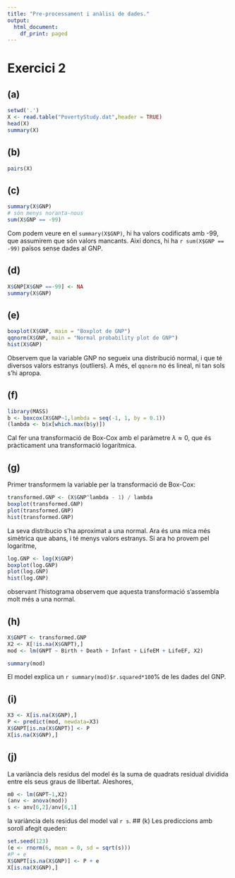---
title: "Pre-processament i anàlisi de dades."
output:
  html_document:
    df_print: paged
---
# Exercici 2
## (a)
```{r}
setwd('.')
X <- read.table("PovertyStudy.dat",header = TRUE)
head(X)
summary(X)
```
## (b)
```{r}
pairs(X)
```

## (c)
```{r}
summary(X$GNP)
# són menys noranta-nous
sum(X$GNP == -99)
```
Com podem veure en el `summary(X$GNP)`, hi ha valors codificats amb -99, que assumirem que són valors mancants. Així doncs, hi ha `r sum(X$GNP == -99)` països sense dades al GNP.

## (d)
```{r}
X$GNP[X$GNP ==-99] <- NA
summary(X$GNP)
```

## (e)
```{r}
boxplot(X$GNP, main = "Boxplot de GNP")
qqnorm(X$GNP, main = "Normal probability plot de GNP")
hist(X$GNP)
```

Observem que la variable GNP no segueix una distribució normal, i que té diversos valors estranys (outliers). A més, el `qqnorm` no és lineal, ni tan sols s'hi apropa.

## (f)
```{r}
library(MASS)
b <- boxcox(X$GNP~1,lambda = seq(-1, 1, by = 0.1))
(lambda <- b$x[which.max(b$y)])
```
Cal fer una transformació de Box-Cox amb el paràmetre $\lambda\approx0$, que és pràcticament una transformació logarítmica.

## (g)
Primer transformem la variable per la transformació de Box-Cox:
```{r}
transformed.GNP <- (X$GNP^lambda - 1) / lambda
boxplot(transformed.GNP)
plot(transformed.GNP)
hist(transformed.GNP)
```
La seva distribucio s'ha aproximat a una normal. Ara és una mica més simètrica que abans, i té menys valors estranys.
Si ara ho provem pel logaritme,
```{r}
log.GNP <- log(X$GNP)
boxplot(log.GNP)
plot(log.GNP)
hist(log.GNP)
```
observant l'histograma observem que aquesta transformació s'assembla molt més a una normal.

## (h)
```{r}
X$GNPT <- transformed.GNP
X2 <- X[!is.na(X$GNPT),]
mod <- lm(GNPT ~ Birth + Death + Infant + LifeEM + LifeEF, X2)

summary(mod)
```
El model explica un `r summary(mod)$r.squared*100`% de les dades del GNP.

## (i)

```{r}
X3 <- X[is.na(X$GNP),]
P <- predict(mod, newdata=X3)
X$GNPT[is.na(X$GNPT)] <- P
X[is.na(X$GNP),]
```

## (j)
La variància dels residus del model és la suma de quadrats residual dividida entre els seus graus de llibertat. Aleshores,
```{r}
m0 <- lm(GNPT~1,X2)
(anv <- anova(mod))
s <- anv[6,2]/anv[6,1]
```
la variància dels residus del model val `r s`.
## (k)
Les prediccions amb soroll afegit queden:
```{r}
set.seed(123)
(e <- rnorm(6, mean = 0, sd = sqrt(s)))
#P + e
X$GNPT[is.na(X$GNP)] <- P + e
X[is.na(X$GNP),]
```

